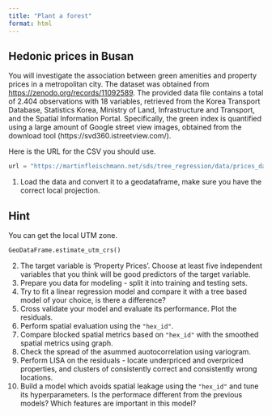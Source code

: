 ```yaml
---
title: "Plant a forest"
format: html
---
```


## Hedonic prices in Busan

You will investigate the association between green amenities and property prices in a metropolitan city. The dataset was obtained from [https://zenodo.org/records/11092589](https://zenodo.org/records/11092589). The provided data file contains a total of 2.404 observations with 18 variables, retrieved from the Korea Transport Database, Statistics Korea, Ministry of Land, Infrastructure and Transport, and the Spatial Information Portal. Specifically, the green index is quantified using a large amount of Google street view images, obtained from the download tool (https://svd360.istreetview.com/).

Here is the URL for the CSV you should use.

```py
url = "https://martinfleischmann.net/sds/tree_regression/data/prices_data.csv"
```

1. Load the data and convert it to a geodataframe, make sure you have the correct local projection.

::: {.callout-tip collapse="true"}
# Hint

You can get the local UTM zone.

```py
GeoDataFrame.estimate_utm_crs()
```

:::

2. The target variable is 'Property Prices'. Choose at least five independent variables that you think will be good predictors of the target variable.
3. Prepare you data for modeling - split it into training and testing sets.
4. Try to fit a linear regression model and compare it with a tree based model of your choice, is there a difference?
5. Cross validate your model and evaluate its performance. Plot the residuals.
6. Perform spatial evaluation using the `"hex_id"`.
7. Compare blocked spatial metrics based on `"hex_id"` with the smoothed spatial metrics using graph.
8. Check the spread of the asummed auotocorrelation using variogram.
9. Perform LISA on the residuals - locate underpriced and overpriced properties, and clusters of consistently correct and consistently wrong locations.
10. Build a model which avoids spatial leakage using the `"hex_id"` and tune its hyperparameters. Is the performace different from the previous models? Which features are important in this model?